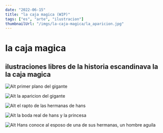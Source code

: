 ```yaml
---
date: "2022-06-15"
title: "la caja magica (WIP)"
tags: ["es", "arte", "ilustracion"]
thumbnailUrl: "/imgs/la-caja-magica/la_aparicion.jpg"
---
```


# la caja magica

## ilustraciones libres de la historia escandinava la la caja magica

![Alt primer plano del gigante](/imgs/la-caja-magica/el_gigante.jpg)

![Alt la aparicion del gigante](/imgs/la-caja-magica/la_aparicion.jpg)

![Alt el rapto de las hermanas de hans](/imgs/la-caja-magica/el_rapto.jpg)

![Alt la boda real de hans y la princesa](/imgs/la-caja-magica/la_boda.jpg)

![Alt Hans conoce al esposo de una de sus hermanas, un hombre aguila](/imgs/la-caja-magica/hermano_aguila.jpg)
